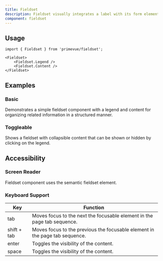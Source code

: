 ```yaml
---
title: Fieldset
description: Fieldset visually integrates a label with its form element.
component: fieldset
---
```


## Usage

```tsx
import { Fieldset } from 'primevue/fieldset';
```

```tsx
<Fieldset>
    <Fieldset.Legend />
    <Fieldset.Content />
</Fieldset>
```

## Examples

### Basic

Demonstrates a simple fieldset component with a legend and content for organizing related information in a structured manner.

<DocComponentViewer name="fieldset:basic-demo" />

### Toggleable

Shows a fieldset with collapsible content that can be shown or hidden by clicking on the legend.

<DocComponentViewer name="fieldset:toggleable-demo" />

## Accessibility

### Screen Reader

Fieldset component uses the semantic fieldset element.

### Keyboard Support

| Key         | Function                                                                    |
| ----------- | --------------------------------------------------------------------------- |
| tab         | Moves focus to the next the focusable element in the page tab sequence.     |
| shift + tab | Moves focus to the previous the focusable element in the page tab sequence. |
| enter       | Toggles the visibility of the content.                                      |
| space       | Toggles the visibility of the content.                                      |
